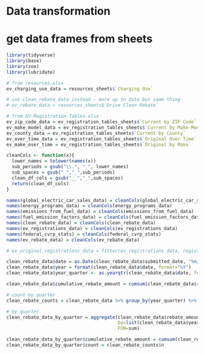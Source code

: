 # Data transformation

# get data frames from sheets
```r
library(tidyverse)
library(base)
library(zoo)
library(lubridate)

# from resources.xlsx
ev_charging_use_data = resources_sheets$`Charging Use`

# use clean_rebate_data instead - more up to date but same thing
# ev_rebate_data = resources_sheets$`Drive Clean Rebate`

# from EV-Registration-Tables.xlsx
ev_zip_code_data = ev_registration_tables_sheets$`Current by ZIP Code`
ev_make_model_data = ev_registration_tables_sheets$`Current by Make-Model`
ev_county_data = ev_registration_tables_sheets$`Current by County`
ev_over_time_data = ev_registration_tables_sheets$`Original Over Time`
ev_make_over_time = ev_registration_tables_sheets$`Original by Make`

cleanCols <- function(x){
  lower_names = tolower(names(x))
  sub_periods = gsub("\\.", "_", lower_names)
  sub_spaces = gsub(" ","_",sub_periods)
  clean_df_cols = gsub("__","_",sub_spaces)
  return(clean_df_cols)
}

names(global_electric_car_sales_data) = cleanCols(global_electric_car_sales_data)
names(energy_programs_data) = cleanCols(energy_programs_data)
names(emissions_from_fuel_data) = cleanCols(emissions_from_fuel_data)
names(fuel_emission_factors_data) = cleanCols(fuel_emission_factors_data)
names(clean_rebate_data) = cleanCols(clean_rebate_data)
names(ev_registrations_data) = cleanCols(ev_registrations_data)
names(federal_cvrp_stats) = cleanCols(federal_cvrp_stats)
names(ev_rebate_data) = cleanCols(ev_rebate_data)

# ev_original_registrations_data = filter(ev_registrations_data, registration == 'Original')

clean_rebate_data$date = as.Date(clean_rebate_data$submitted_date, "%m/%d/%Y")
clean_rebate_data$year = format(clean_rebate_data$date, format="%Y")
clean_rebate_data$year_quarter <- as.yearqtr(clean_rebate_data$date, format = "%Y-%m-%d")

clean_rebate_data$cumulative_rebate_amount = cumsum(clean_rebate_data$rebate_amount_usd_)

# count by quarter
clean_rebate_counts = clean_rebate_data %>% group_by(year_quarter) %>% tally()

# by quarter
clean_rebate_data_by_quarter = aggregate(clean_rebate_data$rebate_amount_usd_,
                                         by=list(clean_rebate_data$year_quarter),
                                         FUN=sum)

clean_rebate_data_by_quarter$cumulative_rebate_amount = cumsum(clean_rebate_data_by_quarter$rebate_amount)
clean_rebate_data_by_quarter$count = clean_rebate_counts$n
```

